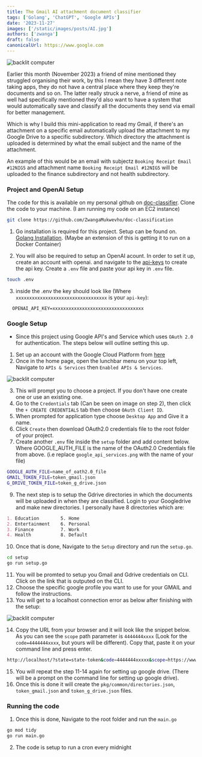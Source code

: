 ```yaml
---
title: The Gmail AI attachment document classifier
tags: ['Golang', 'ChatGPT', 'Google APIs']
date: '2023-11-27'
images: ['/static/images/posts/AI.jpg']
authors: ['zwanga']
draft: false
canonicalUrl: https://www.google.com
---
```


<Image
  className="w-full rounded-xl"
  alt="backlit computer"
  src="/static/images/posts/AI.jpg"
  layout="responsive"
  width={450}
  height={250}
/>

<TOCInline toc={props.toc} asDisclosure toHeading={3} />

Earlier this month (November 2023) a friend of mine mentioned they struggled organising their work, by this I mean they have 3 different note taking apps, they do not have a central place where they keep they're documents and so on. The latter really struck a nerve, a friend of mine as well had specifically mentioned they'd also want to have a system that would automatically save and classify all the documents they send via email for better management.

Which is why I build this mini-application to read my Gmail, if there's an attachment on a specific email automatically upload the attachment to my Google Drive to a specific subdirectory. Which directory the attachment is uploaded is determined by what the email subject and the name of the attachment. 

An example of this would be an email with subjectz `Booking Receipt Email #12NIG5` and attachment name `Booking Receipt Email #12NIG5` will be uploaded to the finance subdirectory and not health subdirectory.

### Project and OpenAI Setup
The code for this is available on my personal github on [doc-classifier](https://github.com/ZwangaMukwevho/doc-classification). Clone the code to your machine. (I am running my code on an EC2 instance)

```sh
git clone https://github.com/ZwangaMukwevho/doc-classification
```

1. Go installation is required for this project. Setup can be found on. [Golang Installation](https://go.dev/doc/install). (Maybe an extension of this is getting it to run on a Docker Container)

2. You will also be required to setup an OpenAI acount. In order to set it up, create an account with openai. and navigate to the [api-keys](https://platform.openai.com/api-keys) to create the api key. Create a `.env` file and paste your api key in `.env` file.
```sh
touch .env
```

3. inside the .env the key should look like (Where `xxxxxxxxxxxxxxxxxxxxxxxxxxxxxxxxxx` is your `api-key`):
  ```.env
    OPENAI_API_KEY=xxxxxxxxxxxxxxxxxxxxxxxxxxxxxxxxxx 
  ```

### Google Setup
* Since this project using Google API's and Service which uses `OAuth 2.0` for authentication. The steps below will outline setting this up.
1. Set up an account with the Google Cloud Platform from [here](https://cloud.google.com/gcp/?utm_source=google&utm_medium=cpc&utm_campaign=emea-za-all-en-dr-bkws-all-all-trial-b-gcp-1011340&utm_content=text-ad-none-any-DEV_c-CRE_652004167888-ADGP_Hybrid+%7C+BKWS+-+BRO+%7C+Txt+~+GCP+~+General%23v7-KWID_43700075712544033-kwd-312548250440-userloc_1028745&utm_term=KW_cloud.google-NET_g-PLAC_&&gad_source=1&gclid=EAIaIQobChMI0N7-5pDqggMVN5FQBh0fbQArEAAYASAAEgKwEPD_BwE&gclsrc=aw.ds)
2. Once in the home page, open the lunchbar menu on your top left, Navigate to `APIs & Services` then `Enabled APIs & Services`.


<Image
  className="w-full rounded-xl"
  alt="backlit computer"
  src="/static/images/posts/google_api_services.png"
  layout="responsive"
  width={250}
  height={150}
/>


3. This will prompt you to choose a project. If you don't have one create one or use an existing one.
4. Go to the `Credentials` tab (Can be seen on image on step 2), then click the `+ CREATE CREDENTIALS` tab then choose `OAuth Client ID`.
5. When prompted for application type choose `Desktop App` and Give it a name.
6. Click `Create` then download OAuth2.0 credentials file to the root folder of your project.
8. Create another `.env` file inside the `setup` folder and add content below. Where GOOGLE_AUTH_FILE is the name of the OAuth2.0 Credentials file from above.
(i.e replace `google_api_services.png` with the name of your file)
```sh
GOOGLE_AUTH_FILE=name_of_oath2.0_file
GMAIL_TOKEN_FILE=token_gmail.json
G_DRIVE_TOKEN_FILE=token_g_drive.json
```
9. The next step is to setup the Gdrive directories in which the documents will be uploaded in when they are classified. Login to your Googledrive and make new directories.
I personally have 8 directories which are:

```md
1. Education        5. Home  
2. Entertainment    6. Personal
3. Finance          7. Work
4. Health           8. Default
```

10. Once that is done, Navigate to the `Setup` directory and run the `setup.go`.

```sh
cd setup
go run setup.go
```

11. You will be promted to setup you Gmail and Gdrive credentials on CLI. Click on the link that is outputed on the CLI.
12. Choose the specific google profile you want to use for your GMAIL and follow the instructions.
13. You will get to a localhost connection error as below after finishing with the setup:

<Image
  className="w-full rounded-xl"
  alt="backlit computer"
  src="/static/images/posts/localhosterror.png"
  layout="responsive"
  width={250}
  height={150}
/>

14. Copy the URL from your browser and it will look like the snippet below. As you can see the `scope` path parameter is `4444444xxxx` (Look for the `code=4444444xxxx`, but yours will be different). Copy that, paste it on your command line and press enter.

```sh
http://localhost/?state=state-token&code=4444444xxxxx&scope=https://www.googleapis.com/auth/gmail.readonly
```
15. You will repeat the step 11-14 again for setting up google drive. (There will be a prompt on the command line for setting up google drive).
16. Once this is done it will create the `pkg/common/directories.json`, `token_gmail.json` and `token_g_drive.json` files.


### Running the code

1. Once this is done, Navigate to the root folder and run the `main.go`
```sh
go mod tidy
go run main.go
```

2. The code is setup to run a cron every midnight


